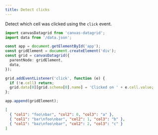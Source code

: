 ```yaml
---
title: Detect clicks
---
```



Detect which cell was clicked using the `click` event.

<SandpackEditor>

```ts
import canvasDatagrid from 'canvas-datagrid';
import data from '/data.json';

const app = document.getElementById('app');
const gridElement = document.createElement('div');
const grid = canvasDatagrid({
  parentNode: gridElement,
  data,
});

grid.addEventListener('click', function (e) {
  if (!e.cell) return;
  grid.data[0][grid.schema[0].name] = 'Clicked on ' + e.cell.value;
};

app.append(gridElement);
```

```json data.json
[
  { "col1": "foo\nbar", "col2": 0, "col3": "a" },
  { "col1": "bar\nfoo\nbar", "col2": 1, "col3": "b" },
  { "col1": "baz\nfoo\nbar", "col2": 2, "col3": "c" }
]
```

</SandpackEditor>
